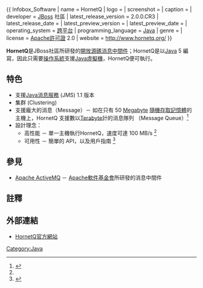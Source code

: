 {{noteTA
|G1=IT
}}
{{ Infobox_Software
| name                   = HornetQ
| logo                   =
| screenshot             = 
| caption                = 
| developer              = [[JBoss|JBoss]] 社區
| latest_release_version = 2.0.0.CR3
| latest_release_date    = {{release date|2010|1|6}}
| latest_preview_version = 
| latest_preview_date    = 
| operating_system       = [[跨平台|跨平台]]
| programming_language   = [[Java|Java]]
| genre                  = 
| license                = [[Apache許可證|Apache許可證]] 2.0
| website                = http://www.hornetq.org/
}}

'''HornetQ'''是JBoss社區所研發的[[開放源碼|開放源碼]][[消息中間件|消息中間件]]；HornetQ是以[[Java|Java]] 5 編寫，因此只需要[[操作系統|操作系統]]支援[[Java虛擬機|Java虛擬機]]，HornetQ便可執行。

== 特色 ==
* 支援[[Java消息服務|Java消息服務]] (JMS) 1.1 版本
* 集群 (Clustering)
* 支援龐大的消息（Message）－ 如在只有 50 [[Megabyte|Megabyte]] [[隨機存取記憶體|隨機存取記憶體]]的主機上，HornetQ 支援數以[[Terabyte|Terabyte]]計的消息隊列 （Message Queue）<ref name="JBossWorld20009">{{Cite web |url=http://www.redhat.com/f/pdf/jbw/tfox_350_jboss_messaging.pdf |title=What's all the buzz about? |accessdate=2009-11-09 |archive-date=2011-06-08 |archive-url=https://web.archive.org/web/20110608041228/http://www.redhat.com/f/pdf/jbw/tfox_350_jboss_messaging.pdf |dead-url=yes }}</ref>
* 設計理念：
** 高性能 － 單一主機執行HornetQ，速度可達 100 MB/s <ref name="JBossWorld20009" />
** 可用性 － 簡單的 API，以及用戶指南 <ref>{{Cite web |url=http://jboss.org/hornetq/docs.html |title=HornetQ - Documentation |accessdate=2009-11-09 |archive-date=2009-08-28 |archive-url=https://web.archive.org/web/20090828182957/http://jboss.org/hornetq/docs.html |dead-url=no }}</ref>

== 參見 ==
* [[Apache_ActiveMQ|Apache ActiveMQ]] － [[Apache軟件基金會|Apache軟件基金會]]所研發的消息中間件

== 註釋 ==
<references/>

== 外部連結 ==
* [http://www.hornetq.org/ HornetQ官方網站]{{Wayback|url=http://www.hornetq.org/ |date=20191017091946 }}

{{Red Hat}}

[[Category:Java|Category:Java]]


{{Compu-lang-stub}}